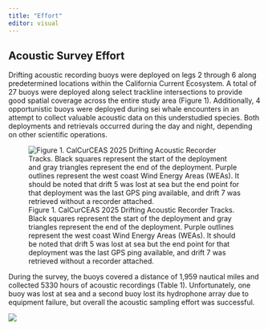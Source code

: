 ```yaml
---
title: "Effort"
editor: visual
---
```


## Acoustic Survey Effort

Drifting acoustic recording buoys were deployed on legs 2 through 6 along predetermined locations within the California Current Ecosystem. A total of 27 buoys were deployed along select trackline intersections to provide good spatial coverage across the entire study area (Figure 1). Additionally, 4 opportunistic buoys were deployed during sei whale encounters in an attempt to collect valuable acoustic data on this understudied species. Both deployments and retrievals occurred during the day and night, depending on other scientific operations.

![Figure 1. CalCurCEAS 2025 Drifting Acoustic Recorder Tracks. Black squares represent the start of the deployment and gray triangles represent the end of the deployment. Purple outlines represent the west coast Wind Energy Areas (WEAs). It should be noted that drift 5 was lost at sea but the end point for that deployment was the last GPS ping available, and drift 7 was retrieved without a recorder attached.](images/CalCurCEAS_DASBR_Deployment_Tracks.png)

During the survey, the buoys covered a distance of 1,959 nautical miles and collected 5330 hours of acoustic recordings (Table 1). Unfortunately, one buoy was lost at sea and a second buoy lost its hydrophone array due to equipment failure, but overall the acoustic sampling effort was successful.

![](images/DASBR_Deployment_Summary.JPG){fig-align="center"}
